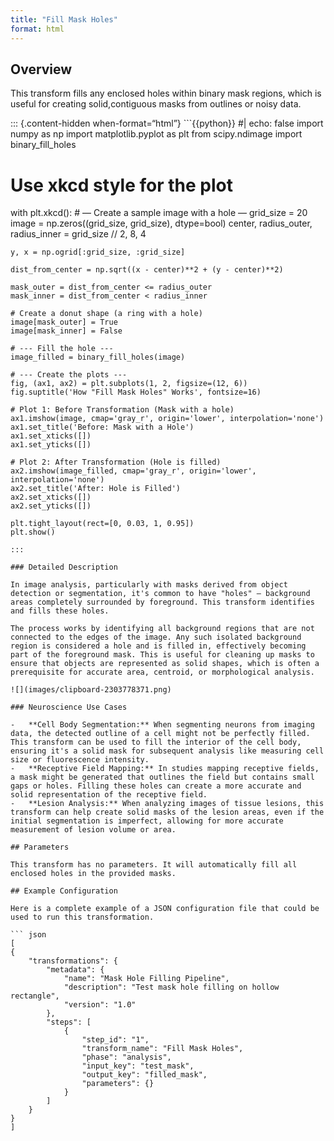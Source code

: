 ```yaml
---
title: "Fill Mask Holes"
format: html
---
```


## Overview

This transform fills any enclosed holes within binary mask regions, which is useful for creating solid,contiguous masks from outlines or noisy data.

::: {.content-hidden when-format="html"}
```{{python}}
#| echo: false
import numpy as np
import matplotlib.pyplot as plt
from scipy.ndimage import binary_fill_holes

# Use xkcd style for the plot
with plt.xkcd():
    # --- Create a sample image with a hole ---
    grid_size = 20
    image = np.zeros((grid_size, grid_size), dtype=bool)
    center, radius_outer, radius_inner = grid_size // 2, 8, 4

    y, x = np.ogrid[:grid_size, :grid_size]

    dist_from_center = np.sqrt((x - center)**2 + (y - center)**2)

    mask_outer = dist_from_center <= radius_outer
    mask_inner = dist_from_center < radius_inner

    # Create a donut shape (a ring with a hole)
    image[mask_outer] = True
    image[mask_inner] = False

    # --- Fill the hole ---
    image_filled = binary_fill_holes(image)

    # --- Create the plots ---
    fig, (ax1, ax2) = plt.subplots(1, 2, figsize=(12, 6))
    fig.suptitle('How "Fill Mask Holes" Works', fontsize=16)

    # Plot 1: Before Transformation (Mask with a hole)
    ax1.imshow(image, cmap='gray_r', origin='lower', interpolation='none')
    ax1.set_title('Before: Mask with a Hole')
    ax1.set_xticks([])
    ax1.set_yticks([])

    # Plot 2: After Transformation (Hole is filled)
    ax2.imshow(image_filled, cmap='gray_r', origin='lower', interpolation='none')
    ax2.set_title('After: Hole is Filled')
    ax2.set_xticks([])
    ax2.set_yticks([])

    plt.tight_layout(rect=[0, 0.03, 1, 0.95])
    plt.show()
```
:::

### Detailed Description

In image analysis, particularly with masks derived from object detection or segmentation, it's common to have "holes" – background areas completely surrounded by foreground. This transform identifies and fills these holes.

The process works by identifying all background regions that are not connected to the edges of the image. Any such isolated background region is considered a hole and is filled in, effectively becoming part of the foreground mask. This is useful for cleaning up masks to ensure that objects are represented as solid shapes, which is often a prerequisite for accurate area, centroid, or morphological analysis.

![](images/clipboard-2303778371.png)

### Neuroscience Use Cases

-   **Cell Body Segmentation:** When segmenting neurons from imaging data, the detected outline of a cell might not be perfectly filled. This transform can be used to fill the interior of the cell body, ensuring it's a solid mask for subsequent analysis like measuring cell size or fluorescence intensity.
-   **Receptive Field Mapping:** In studies mapping receptive fields, a mask might be generated that outlines the field but contains small gaps or holes. Filling these holes can create a more accurate and solid representation of the receptive field.
-   **Lesion Analysis:** When analyzing images of tissue lesions, this transform can help create solid masks of the lesion areas, even if the initial segmentation is imperfect, allowing for more accurate measurement of lesion volume or area.

## Parameters

This transform has no parameters. It will automatically fill all enclosed holes in the provided masks.

## Example Configuration

Here is a complete example of a JSON configuration file that could be used to run this transformation.

``` json
[
{
    "transformations": {
        "metadata": {
            "name": "Mask Hole Filling Pipeline",
            "description": "Test mask hole filling on hollow rectangle",
            "version": "1.0"
        },
        "steps": [
            {
                "step_id": "1",
                "transform_name": "Fill Mask Holes",
                "phase": "analysis",
                "input_key": "test_mask",
                "output_key": "filled_mask",
                "parameters": {}
            }
        ]
    }
}
]
```

